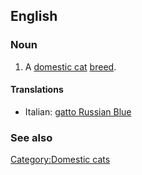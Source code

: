 ==English==

===Noun===
{{en-noun|sg=[[Russian Blue]]}}

# A [[domestic cat]] [[breed]].

====Translations====
{{top}}
*Italian: [[gatto Russian Blue]]
{{mid}}

{{bottom}}

===See also===
{{Wikipedia|Russian Blue}}
{{commonscat|Russian Blue}}

[[Category:Domestic cats]]